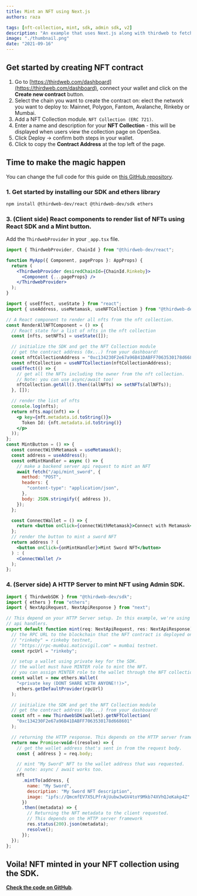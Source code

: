 ```yaml
---
title: Mint an NFT using Next.js
authors: raza

tags: [nft-collection, mint, sdk, admin sdk, v2]
description: "An example that uses Next.js along with thirdweb to fetch a list of NFTs and mint new ones"
image: "./thumbnail.png"
date: "2021-09-16"
---
```


## Get started by creating NFT contract

1. Go to [https://thirdweb.com/dashboard](https://thirdweb.com/dashboard), connect your wallet and click on the **Create new contract** button.
2. Select the chain you want to create the contract on: elect the network you want to deploy to: Mainnet, Polygon, Fantom, Avalanche, Rinkeby or Mumbai.
3. Add a NFT Collection module. `NFT Collection (ERC 721)`.
4. Enter a name and description for your **NFT Collection** - this will be displayed when users view the collection page on OpenSea.
5. Click Deploy → confirm both steps in your wallet.
6. Click to copy the **Contract Address** at the top left of the page.

## Time to make the magic happen

You can change the full code for this guide on [this GitHub repository](https://github.com/thirdweb-dev/examples/tree/main/typescript/mint-nft-next).

### 1. Get started by installing our SDK and ethers library

```bash
npm install @thirdweb-dev/react @thirdweb-dev/sdk ethers
```

### 3. (Client side) React components to render list of NFTs using React SDK and a Mint button.

Add the `ThirdwebProvider` in your `_app.tsx` file.

```jsx
import { ThirdwebProvider, ChainId } from "@thirdweb-dev/react";

function MyApp({ Component, pageProps }: AppProps) {
  return (
    <ThirdwebProvider desiredChainId={ChainId.Rinkeby}>
      <Component {...pageProps} />
    </ThirdwebProvider>
  );
}
```

```jsx
import { useEffect, useState } from "react";
import { useAddress, useMetamask, useNFTCollection } from "@thirdweb-dev/react";

// A React component to render all nfts from the nft collection.
const RenderAllNFTComponent = () => {
  // React state for a list of nfts in the nft collection
  const [nfts, setNFTs] = useState([]);

  // initialize the SDK and get the NFT Collection module
  // get the contract address (0x...) from your dashboard!
  const nftCollectionAddress = "0xc134230F2e67a96B41DABFF7063530178d668601";
  const nftCollection = useNFTCollection(nftCollectionAddress);
  useEffect(() => {
    // get all the NFTs including the owner from the nft collection.
    // Note: you can use async/await too!
    nftCollection.getAll().then((allNFTs) => setNFTs(allNFTs));
  }, []);

  // render the list of nfts
  console.log(nfts);
  return nfts.map((nft) => (
    <p key={nft.metadata.id.toString()}>
      Token Id: {nft.metadata.id.toString()}
    </p>
  ));
};
const MintButton = () => {
  const connectWithMetamask = useMetamask();
  const address = useAddress();
  const onMintHandler = async () => {
    // make a backend server api request to mint an NFT
    await fetch("/api/mint_sword", {
      method: "POST",
      headers: {
        "content-type": "application/json",
      },
      body: JSON.stringify({ address }),
    });
  };

  const ConnectWallet = () => {
    return <button onClick={connectWithMetamask}>Connect with Metamask</button>;
  };
  // render the button to mint a sword NFT
  return address ? (
    <button onClick={onMintHandler}>Mint Sword NFT</button>
  ) : (
    <ConnectWallet />
  );
};
```

### 4. (Server side) A HTTP Server to mint NFT using Admin SDK.

```jsx title="pages/api/mint-sword.ts"
import { ThirdwebSDK } from "@thirdweb-dev/sdk";
import { ethers } from "ethers";
import { NextApiRequest, NextApiResponse } from "next";

// This depend on your HTTP Server setup. In this example, we're using next.js
// api handlers.
export default function mint(req: NextApiRequest, res: NextApiResponse): Promise<any> {
  // the RPC URL to the blockchain that the NFT contract is deployed on.
  // "rinkeby" = rinkeby testnet,
  // "https://rpc-mumbai.maticvigil.com" = mumbai testnet.
  const rpcUrl = "rinkeby";

  // setup a wallet using private key for the SDK.
  // the wallet must have MINTER role to mint the NFT.
  // you can assign MINTER role to the wallet through the NFT collection dashboard.
  const wallet = new ethers.Wallet(
    "<private key (DONT SHARE WITH ANYONE!!)>",
    ethers.getDefaultProvider(rpcUrl)
  );

  // initialize the SDK and get the NFT Collection module
  // get the contract address (0x...) from your dashboard!
  const nft = new ThirdwebSDK(wallet).getNFTCollection(
    "0xc134230F2e67a96B41DABFF7063530178d668601"
  );

  // returning the HTTP response. This depends on the HTTP server framework.
  return new Promise<void>((resolve) => {
    // get the wallet address that's sent in from the request body.
    const { address } = req.body;

    // mint "My Sword" NFT to the wallet address that was requested.
    // note: async / await works too.
    nft
      .mintTo(address, {
        name: "My Sword",
        description: "My Sword NFT description",
        image: "ipfs://QmcmfEV7X5LPfrAjUubw3wGV4toY9Mkb74XVhQJeKakp4Z"
      })
      .then((metadata) => {
        // Returning the NFT metadata to the client requested.
        // This depends on the HTTP server framework
        res.status(200).json(metadata);
        resolve();
      });
  });
};
```

## Voila! NFT minted in your NFT collection using the SDK.

[**Check the code on GitHub**](https://github.com/thirdweb-dev/examples/tree/main/typescript/mint-nft-next).
